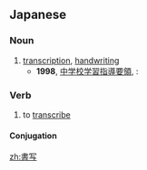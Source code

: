{{also|書寫|书写}}
==Japanese==
{{ja-kanjitab|しょ|しゃ|yomi=on}}

===Noun===
{{ja-noun|しょしゃ|kyu=書寫}}

# [[transcription]], [[handwriting]]
#* '''1998''', [[:ja:s:中学校学習指導要領|中学校学習指導要領]], {{w|Ministry of Education, Culture, Sports, Science and Technology}}:
#*: {{ja-usex|毛筆を使用する'''書写'''の指導は各学年で行い，硬筆による'''書写'''の能力の基礎を養うようにすること|もうひつ を しよう する '''しょしゃ''' の しどう は かく がくねん で おこない， こうひつ に よる '''しょしゃ''' の のうりょく の きそ を やしなう よう に する こと|in each school year, aptitude in handwriting with the brush shall be taught as fundamental handwriting skills using pen and pencil}}

===Verb===
{{ja-verb-suru|しょしゃ|kyu=書寫}}

# to [[transcribe]]

====Conjugation====
{{ja-suru|しょしゃ}}

[[zh:書写]]